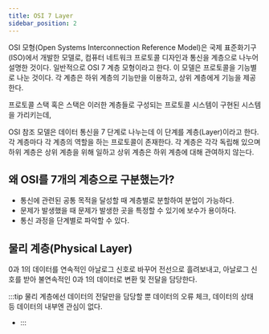 ```yaml
---
title: OSI 7 Layer
sidebar_position: 2
---
```


OSI 모형(Open Systems Interconnection Reference Model)은 국제 표준화기구(ISO)에서
개발한 모델로, 컴퓨터 네트워크 프로토콜 디자인과 통신을 계층으로 나누어 설명한 것이다. 일반적으로
OSI 7 계층 모형이라고 한다. 이 모델은 프로토콜을 기능별로 나눈 것이다. 각 계층은 하위 계층의
기능만을 이용하고, 상위 계층에게 기능을 제공한다.

프로토콜 스택 혹은 스택은 이러한 계층들로 구성되는 프로토콜 시스템이 구현된 시스템을 가리키는데,

OSI 참조 모델은 데이터 통신을 7 단계로 나누는데 이 단계를 계층(Layer)이라고 한다.
각 계층마다 각 계층의 역할을 하는 프로토콜이 존재한다. 각 계층은 각각 독립해 있으며 하위 계층은 상위 계층을 위해
일하고 상위 계층은 하위 계층에 대해 관여하지 않는다.

## 왜 OSI를 7개의 계층으로 구분했는가?

- 통신에 관련된 공통 목적을 달성할 때 계층별로 분할하여 분업이 가능하다.
- 문제가 발생했을 때 문제가 발생한 곳을 특정할 수 있기에 보수가 용이하다.
- 통신 과정을 단계별로 파악할 수 있다.

## 물리 계층(Physical Layer)

0과 1의 데이터를 연속적인 아날로그 신호로 바꾸어 전선으로 흘려보내고,
아날로그 신호를 받아 불연속적인 0과 1의 데이터로 변환 및 전달을 담당한다.

:::tip
물리 계층에선 데이터의 전달만을 담당할 뿐 데이터의 오류 체크, 데이터의 상태 등 데이터의 내부엔 관심이 없다.

- :::
